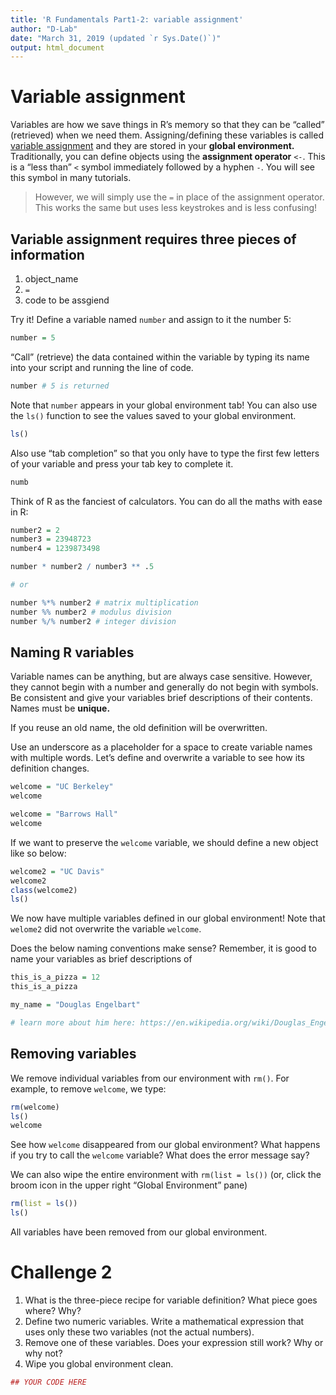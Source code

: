 ```yaml
---
title: 'R Fundamentals Part1-2: variable assignment'
author: "D-Lab"
date: "March 31, 2019 (updated `r Sys.Date()`)"
output: html_document
---
```


# Variable assignment

Variables are how we save things in R's memory so that they can be "called" (retrieved) when we need them. Assigning/defining these variables is called [variable assignment](https://en.wikipedia.org/wiki/Assignment_(computer_science)) and they are stored in your **global environment.** Traditionally, you can define objects using the **assignment operator** `<-`. This is a "less than" `<` symbol immediately followed by a hyphen `-`. You will see this symbol in many tutorials. 

> However, we will simply use the `=` in place of the assignment operator. This works the same but uses less keystrokes and is less confusing!  

## Variable assignment requires three pieces of information  

1) object_name  
2) `=`  
3) code to be assgiend  

Try it! Define a variable named `number` and assign to it the number 5:

```r
number = 5
```

"Call" (retrieve) the data contained within the variable by typing its name into your script and running the line of code. 

```r
number # 5 is returned
```

Note that `number` appears in your global environment tab! You can also use the `ls()` function to see the values saved to your global environment.  

```r
ls()
```

Also use "tab completion" so that you only have to type the first few letters of your variable and press your tab key to complete it. 

```r
numb
```

Think of R as the fanciest of calculators. You can do all the maths with ease in R:

```r
number2 = 2
number3 = 23948723
number4 = 1239873498

number * number2 / number3 ** .5

# or 

number %*% number2 # matrix multiplication
number %% number2 # modulus division
number %/% number2 # integer division
```

## Naming R variables  

Variable names can be anything, but are always case sensitive. However, they cannot begin with a number and generally do not begin with symbols. Be consistent and give your variables brief descriptions of their contents. Names must be **unique.**  

If you reuse an old name, the old definition will be overwritten.  

Use an underscore as a placeholder for a space to create variable names with multiple words. Let's define and overwrite a variable to see how its definition changes.  

```r
welcome = "UC Berkeley" 
welcome

welcome = "Barrows Hall"
welcome
```

If we want to preserve the `welcome` variable, we should define a new object like so below: 

```r
welcome2 = "UC Davis"
welcome2
class(welcome2)
ls()
```

We now have multiple variables defined in our global environment! Note that `welome2` did not overwrite the variable `welcome`. 

Does the below naming conventions make sense? Remember, it is good to name your variables as brief descriptions of 

```r
this_is_a_pizza = 12
this_is_a_pizza

my_name = "Douglas Engelbart"

# learn more about him here: https://en.wikipedia.org/wiki/Douglas_Engelbart
```

## Removing variables

We remove individual variables from our environment with `rm()`. For example, to remove `welcome`, we type:

```r
rm(welcome)
ls()
welcome
```

See how `welcome` disappeared from our global environment? What happens if you try to call the `welcome` variable? What does the error message say? 

We can also wipe the entire environment with `rm(list = ls())` (or, click the broom icon in the upper right "Global Environment" pane)

```r
rm(list = ls()) 
ls()
```

All variables have been removed from our global environment.

# **Challenge 2**

1. What is the three-piece recipe for variable definition? What piece goes where? Why?  
2. Define two numeric variables. Write a mathematical expression that uses only these two variables (not the actual numbers).  
3. Remove one of these variables. Does your expression still work? Why or why not?  
4. Wipe you global environment clean.  

```r
## YOUR CODE HERE
```

<div class="tocify-extend-page" data-unique="tocify-extend-page" style="height: 0;"></div>